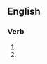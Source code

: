 ==English==

===Verb===
{{head|en|verb form}}

# {{present participle of|spang|lang=en|nocat=1}}
# {{present participle of|spange|lang=en|nocat=1}}